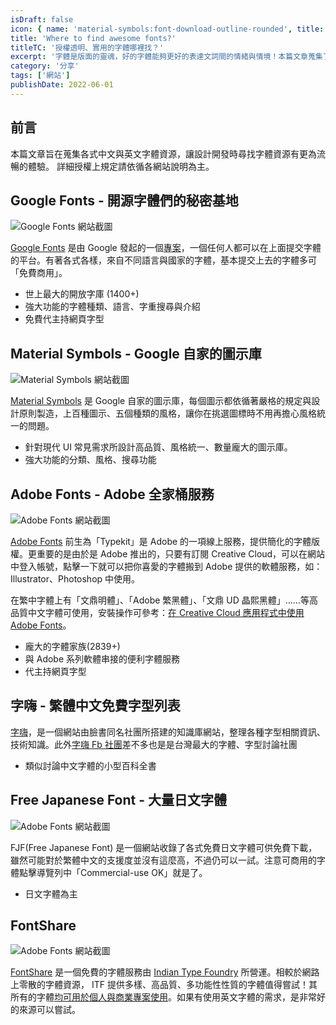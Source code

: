 ```yaml
---
isDraft: false
icon: { name: 'material-symbols:font-download-outline-rounded', title: '文字符號' }
title: 'Where to find awesome fonts?'
titleTC: '授權透明、實用的字體哪裡找？'
excerpt: '字體是版面的靈魂，好的字體能夠更好的表達文詞間的情緒與情境！本篇文章蒐集了實用且來源可靠、授權清楚的字體網站，在使用時請務必要注意授權範圍限制。'
category: '分享'
tags: ['網站']
publishDate: 2022-06-01
---
```


## 前言

本篇文章旨在蒐集各式中文與英文字體資源，讓設計開發時尋找字體資源有更為流暢的體驗。 詳細授權上規定請依循各網站說明為主。

## Google Fonts - 開源字體們的秘密基地

![Google Fonts 網站截圖](./google-fonts.webp)

[Google Fonts](https://fonts.google.com/) 是由 Google 發起的一個[專案](https://github.com/google/fonts)，一個任何人都可以在上面提交字體的平台。有著各式各樣，來自不同語言與國家的字體，基本提交上去的字體多可「免費商用」。

- 世上最大的開放字庫 (1400+)
- 強大功能的字體種類、語言、字重搜尋與介紹
- 免費代主持網頁字型

## Material Symbols - Google 自家的圖示庫

![Material Symbols 網站截圖](./material-symbols.webp)

[Material Symbols](https://fonts.google.com/icons?icon.set=Material+Symbols) 是 Google 自家的圖示庫，每個圖示都依循著嚴格的規定與設計原則製造，上百種圖示、五個種類的風格，讓你在挑選圖標時不用再擔心風格統一的問題。

- 針對現代 UI 常見需求所設計高品質、風格統一、數量龐大的圖示庫。
- 強大功能的分類、風格、搜尋功能

## Adobe Fonts - Adobe 全家桶服務

![Adobe Fonts 網站截圖](./adobe-fonts.webp)

[Adobe Fonts](https://fonts.adobe.com) 前生為「Typekit」是 Adobe 的一項線上服務，提供簡化的字體版權。更重要的是由於是 Adobe
推出的，只要有訂閱 Creative Cloud，可以在網站中登入帳號，點擊一下就可以把你喜愛的字體搬到 Adobe 提供的軟體服務，如：Illustrator、Photoshop
中使用。

在繁中字體上有「文鼎明體」、｢Adobe 繁黑體」、｢文鼎 UD 晶熙黑體」……等高品質中文字體可使用，安裝操作可參考：[在 Creative Cloud 應用程式中使用 Adobe Fonts](https://helpx.adobe.com/tw/creative-cloud/help/add-fonts.html)。

- 龐大的字體家族(2839+)
- 與 Adobe 系列軟體串接的便利字體服務
- 代主持網頁字型

## 字嗨 - 繁體中文免費字型列表

[字嗨](https://zi-hi.com/%E7%B9%81%E9%AB%94%E4%B8%AD%E6%96%87%E5%85%8D%E8%B2%BB%E5%AD%97%E5%9E%8B%E5%88%97%E8%A1%A8)，是一個網站由臉書同名社團所搭建的知識庫網站，整理各種字型相關資訊、技術知識。此外[字嗨 Fb 社團](https://www.facebook.com/groups/enjoyfonts/)差不多也是是台灣最大的字體、字型討論社團

- 類似討論中文字體的小型百科全書

## Free Japanese Font - 大量日文字體

![Adobe Fonts 網站截圖](./free-japanese-fonts.webp)

FJF(Free Japanese Font) 是一個網站收錄了各式免費日文字體可供免費下載，雖然可能對於繁體中文的支援度並沒有這麼高，不過仍可以一試。注意可商用的字體點擊導覽列中「Commercial-use OK」就是了。

- 日文字體為主

## FontShare

![Adobe Fonts 網站截圖](./fontshare.webp)

[FontShare](https://www.fontshare.com/) 是一個免費的字體服務由 [Indian Type Foundry](https://www.indiantypefoundry.com) 所營運。相較於網路上零散的字體資源， ITF 提供多樣、高品質、多功能性性質的字體值得嘗試！其所有的字體[均可用於個人與商業專案使用](https://www.fontshare.com/licenses/itf-ffl)。如果有使用英文字體的需求，是非常好的來源可以嘗試。
